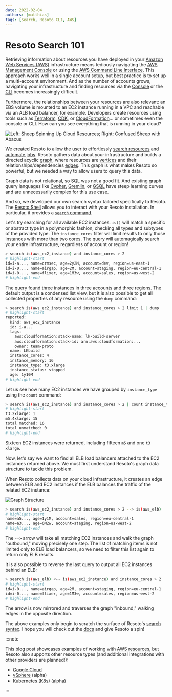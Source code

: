 ```yaml
---
date: 2022-02-04
authors: [matthias]
tags: [Search, Resoto CLI, AWS]
---
```


# Resoto Search 101

Retrieving information about resources you have deployed in your [Amazon Web Services (AWS)](https://aws.amazon.com) infrastructure means tediously navigating the [AWS Management Console](https://aws.amazon.com/console) or using the [AWS Command Line Interface](https://aws.amazon.com/cli). This approach works well in a single account setup, but best practice is to set up a multi-account environment. And as the number of accounts grows, navigating your infrastructure and finding resources via the [Console](https://aws.amazon.com/console) or the [CLI](https://aws.amazon.com/cli/) becomes increasingly difficult.

Furthermore, the relationships between your resources are also relevant: an EBS volume is mounted to an EC2 instance running in a VPC and reachable via an ALB load balancer, for example. Developers create resources using tools such as [Terraform](https://terraform.io), [<abbr title="Cloud Development Kit">CDK</abbr>](https://aws.amazon.com/cdk), or [CloudFormation](https://aws.amazon.com/cloudformation)… or sometimes even the console or CLI. How can you see everything that is running in your cloud?

![Left: Sheep Spinning Up Cloud Resources; Right: Confused Sheep with Abacus](./img/banner.png)

<!--truncate-->

We created Resoto to allow the user to effortlessly [search resources](/docs/reference/search) and [automate jobs](/docs/concepts/automation). Resoto gathers data about your infrastructure and builds a directed acyclic [graph](/docs/concepts/asset-inventory-graph), where resources are [vertices](/docs/concepts/asset-inventory-graph#nodes) and their relationships/dependencies [edges](/docs/concepts/asset-inventory-graph#edges). This graph is what makes Resoto so powerful, but we needed a way to allow users to query this data.

Graph data is not relational, so SQL was not a good fit. And existing graph query languages like [Cypher](https://neo4j.com/developer/cypher), [Gremlin](https://tinkerpop.apache.org/gremlin.html), or [GSQL](https://tigergraph.com/gsql) have steep learning curves and are unnecessarily complex for this use case.

And so, we developed our own search syntax tailored specifically to Resoto. The [Resoto Shell](/docs/reference/components/shell) allows you to interact with your Resoto installation. In particular, it provides a [`search` command](/docs/reference/cli/search-commands/search).

Let's try searching for all available EC2 instances. `is()` will match a specific or abstract type in a polymorphic fashion, checking all types and subtypes of the provided type. The `instance_cores` filter will limit results to only those instances with more than two cores. The query will automagically search your entire infrastructure, regardless of account or region!

```bash
> search is(aws_ec2_instance) and instance_cores > 2
# highlight-start
​id=i-a..., name=crmsec, age=2y2M, account=dev, region=us-east-1
​id=i-0..., name=airgap, age=2M, account=staging, region=eu-central-1
​id=i-0..., name=flixer, age=1M3w, account=sales, region=us-west-2
# highlight-end
```

The query found three instances in three accounts and three regions. The default output is a condensed list view, but it is also possible to get all collected properties of any resource using the `dump` command:

```bash
> search is(aws_ec2_instance) and instance_cores > 2 limit 1 | dump
# highlight-start
​reported:
​  kind: aws_ec2_instance
​  id: i-a...
​  tags:
​    aws:cloudformation:stack-name: lk-build-server
​    aws:cloudformation:stack-id: arn:aws:cloudformation:...
​    owner: team-proto
​  name: LKbuild
​  instance_cores: 4
​  instance_memory: 16
​  instance_type: t3.xlarge
​  instance_status: stopped
​  age: 1y10M
# highlight-end
```

Let us see how many EC2 instances we have grouped by `instance_type` using the `count` command:

```bash
> search is(aws_ec2_instance) and instance_cores > 2 | count instance_type
# highlight-start
​t3.2xlarge: 1
​m5.4xlarge: 15
​total matched: 16
​total unmatched: 0
# highlight-end
```

Sixteen EC2 instances were returned, including fifteen `m5` and one `t3` `xlarge`.

Now, let's say we want to find all ELB load balancers attached to the EC2 instances returned above. We must first understand Resoto's graph data structure to tackle this problem.

When Resoto collects data on your cloud infrastructure, it creates an edge between ELB and EC2 instances if the ELB balances the traffic of the related EC2 instance:

![Graph Structure](./img/graph_structure.svg)

```bash
> search is(aws_ec2_instance) and instance_cores > 2 --> is(aws_elb)
# highlight-start
​name=a5..., age=1y1M, account=sales, region=eu-central-1
​name=a3..., age=6M2w, account=staging, region=us-west-2
# highlight-end
```

The `-->` arrow will take all matching EC2 instances and walk the graph "outbound," moving precisely one step. The list of matching items is not limited only to ELB load balancers, so we need to filter this list again to return only ELB results.

It is also possible to reverse the last query to output all EC2 instances behind an ELB:

```bash
> search is(aws_elb) <-- is(aws_ec2_instance) and instance_cores > 2
# highlight-start
​id=i-0..., name=airgap, age=2M, account=staging, region=eu-central-1
​id=i-0..., name=flixer, age=1M3w, account=sales, region=us-west-2
# highlight-end
```

The arrow is now mirrored and traverses the graph "inbound," walking edges in the opposite direction.

The above examples only begin to scratch the surface of Resoto's [search syntax](/docs/reference/search). I hope you will check out the [docs](/docs) and give Resoto a spin!

:::note

This blog post showcases examples of working with [AWS resources](/docs/reference/unified-data-model/aws), but Resoto also supports other resource types (and additional integrations with other providers are planned!):

- [Google Cloud](/docs/reference/unified-data-model/google-cloud)
- [vSphere](/docs/reference/unified-data-model/vsphere) (alpha)
- [Kubernetes (K8s)](/docs/reference/unified-data-model/kubernetes) (alpha)

:::
